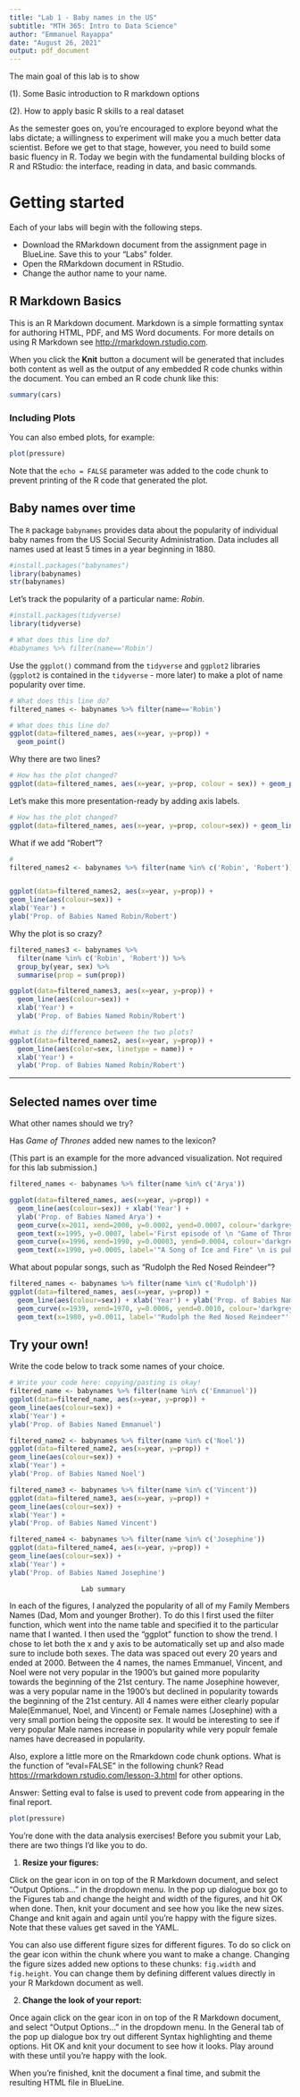 ```yaml
---
title: "Lab 1 - Baby names in the US"
subtitle: "MTH 365: Intro to Data Science"
author: "Emmanuel Rayappa"
date: "August 26, 2021"
output: pdf_document
---
```


The main goal of this lab is to show

(1). Some Basic introduction to R markdown options

(2). How to apply basic R skills to a real dataset

As the semester goes on, you're encouraged to explore beyond what the labs dictate; a willingness to experiment will make you a much better data scientist. Before we get to that stage, however, you need to build some basic fluency in R. Today we begin with the fundamental building blocks of R and RStudio: the interface, reading in data, and basic commands.

# Getting started

Each of your labs will begin with the following steps. 

- Download the RMarkdown document from the assignment page in BlueLine. Save this to your "Labs" folder.
- Open the RMarkdown document in RStudio.
- Change the author name to your name.

## R Markdown Basics

This is an R Markdown document. Markdown is a simple formatting syntax for authoring HTML, PDF, and MS Word documents. For more details on using R Markdown see <http://rmarkdown.rstudio.com>.

When you click the **Knit** button a document will be generated that includes both content as well as the output of any embedded R code chunks within the document. You can embed an R code chunk like this:

```r
summary(cars)
```

### Including Plots

You can also embed plots, for example:

```r
plot(pressure)
```

Note that the `echo = FALSE` parameter was added to the code chunk to prevent printing of the R code that generated the plot.

## Baby names over time

The `R` package `babynames` provides data about the popularity of individual baby names from the US Social Security Administration. Data includes all names used at least 5 times in a year beginning in 1880.

```r
#install.packages("babynames")
library(babynames)
str(babynames)
```

Let's track the popularity of a particular name: _Robin_.

```r
#install.packages(tidyverse)
library(tidyverse)

# What does this line do?
#babynames %>% filter(name=='Robin')
```

Use the `ggplot()` command from the `tidyverse` and `ggplot2` libraries (`ggplot2` is contained in the `tidyverse` - more later) to make a plot of name popularity over time.

```r
# What does this line do?
filtered_names <- babynames %>% filter(name=='Robin')

# What does this line do?
ggplot(data=filtered_names, aes(x=year, y=prop)) +
  geom_point()
```

Why there are two lines?

```r
# How has the plot changed?
ggplot(data=filtered_names, aes(x=year, y=prop, colour = sex)) + geom_point()
```

Let's make this more presentation-ready by adding axis labels.

```r
# How has the plot changed?
ggplot(data=filtered_names, aes(x=year, y=prop, colour=sex)) + geom_line() + xlab('Year') + ylab('Prop. of Babies Named Robin')
```

What if we add "Robert"?

```r
# 
filtered_names2 <- babynames %>% filter(name %in% c('Robin', 'Robert'))


ggplot(data=filtered_names2, aes(x=year, y=prop)) +
geom_line(aes(colour=sex)) +
xlab('Year') +
ylab('Prop. of Babies Named Robin/Robert')
```

Why the plot is so crazy?

```r
filtered_names3 <- babynames %>% 
  filter(name %in% c('Robin', 'Robert')) %>%
  group_by(year, sex) %>% 
  summarise(prop = sum(prop))

ggplot(data=filtered_names3, aes(x=year, y=prop)) +
  geom_line(aes(colour=sex)) +
  xlab('Year') +
  ylab('Prop. of Babies Named Robin/Robert')

#What is the difference between the two plots?
ggplot(data=filtered_names2, aes(x=year, y=prop)) +
  geom_line(aes(color=sex, linetype = name)) +
  xlab('Year') +
  ylab('Prop. of Babies Named Robin/Robert')
```
----

## Selected names over time

What other names should we try?

Has _Game of Thrones_ added new names to the lexicon?

(This part is an example for the more advanced visualization. Not required for this lab submission.)

```r
filtered_names <- babynames %>% filter(name %in% c('Arya'))

ggplot(data=filtered_names, aes(x=year, y=prop)) + 
  geom_line(aes(colour=sex)) + xlab('Year') +
  ylab('Prop. of Babies Named Arya') +
  geom_curve(x=2011, xend=2000, y=0.0002, yend=0.0007, colour='darkgrey') +
  geom_text(x=1995, y=0.0007, label='First episode of \n "Game of Thrones"', colour='black') +
  geom_curve(x=1996, xend=1990, y=0.00003, yend=0.0004, colour='darkgrey') +
  geom_text(x=1990, y=0.0005, label='"A Song of Ice and Fire" \n is published', colour='black')
```

What about popular songs, such as "Rudolph the Red Nosed Reindeer"?

```r
filtered_names <- babynames %>% filter(name %in% c('Rudolph'))
ggplot(data=filtered_names, aes(x=year, y=prop)) +
  geom_line(aes(colour=sex)) + xlab('Year') + ylab('Prop. of Babies Named Rudolph') +
  geom_curve(x=1939, xend=1970, y=0.0006, yend=0.0010, colour='darkgrey') +
  geom_text(x=1980, y=0.0011, label='"Rudolph the Red Nosed Reindeer"', colour='black')
```

## Try your own! 

Write the code below to track some names of your choice.

```r
# Write your code here: copying/pasting is okay!
filtered_name <- babynames %>% filter(name %in% c('Emmanuel'))
ggplot(data=filtered_name, aes(x=year, y=prop)) +
geom_line(aes(colour=sex)) +
xlab('Year') + 
ylab('Prop. of Babies Named Emmanuel')

filtered_name2 <- babynames %>% filter(name %in% c('Noel'))
ggplot(data=filtered_name2, aes(x=year, y=prop)) +
geom_line(aes(colour=sex)) +
xlab('Year') + 
ylab('Prop. of Babies Named Noel')

filtered_name3 <- babynames %>% filter(name %in% c('Vincent'))
ggplot(data=filtered_name3, aes(x=year, y=prop)) +
geom_line(aes(colour=sex)) +
xlab('Year') + 
ylab('Prop. of Babies Named Vincent')

filtered_name4 <- babynames %>% filter(name %in% c('Josephine'))
ggplot(data=filtered_name4, aes(x=year, y=prop)) +
geom_line(aes(colour=sex)) +
xlab('Year') + 
ylab('Prop. of Babies Named Josephine')

```
                      Lab summary

In each of the figures, I analyzed the popularity of all of my Family Members Names (Dad, Mom and younger Brother). To do this I first used the filter function, which went into the name table and specified it to the particular name that I wanted. I then used the "ggplot" function to show the trend. I chose to let both the x and y axis to be automatically set up and also made sure to include both sexes. The data was spaced out every 20 years and ended at 2000. Between the 4 names, the names Emmanuel, Vincent, and Noel were not very popular in the 1900's but gained more popularity towards the beginning of the 21st century. The name Josephine however, was a very popular name in the 1900's but declined in popularity towards the beginning of the 21st century. All 4 names were either clearly popular Male(Emmanuel, Noel, and Vincent) or Female names (Josephine) with a very small portion being the opposite sex. It would be interesting to see if very popular Male names increase in popularity while very populr female names have decreased in popularity. 


Also, explore a little more on the Rmarkdown code chunk options. What is the function of "eval=FALSE" in the following chunk? Read <https://rmarkdown.rstudio.com/lesson-3.html> for other options. 

Answer: Setting eval to false is used to prevent code from appearing in the final report.

```r
plot(pressure)
```


You're done with the data analysis exercises! Before you submit your Lab, there are two things I'd like you to do.

1. __Resize your figures:__

Click on the gear icon in on top of the R Markdown document, and select "Output Options..." in the dropdown menu. In the pop up dialogue box go to the Figures tab and change the height and width of the figures, and hit OK when done. Then, knit your document and see how you like the new sizes. Change and knit again and again until you're happy with the figure sizes. Note that these values get saved in the YAML.

You can also use different figure sizes for different figures. To do so click on the gear icon within the chunk where you want to make a change. Changing the figure sizes added new options to these chunks: `fig.width` and `fig.height`. You can change them by defining different values directly in your R Markdown document as well.

2. __Change the look of your report:__

Once again click on the gear icon in on top of the R Markdown document, and select "Output Options..." in the dropdown menu. In the General tab of the pop up dialogue box try out different Syntax highlighting and theme options. Hit OK and knit your document to see how it looks. Play around with these until you're happy with the look.

When you're finished, knit the document a final time, and submit the resulting HTML file in BlueLine.